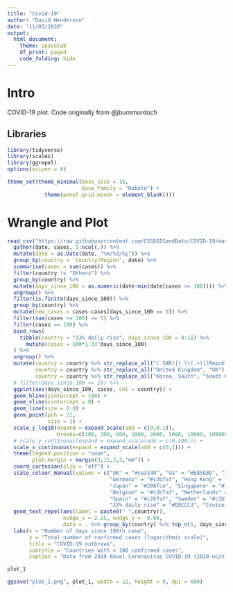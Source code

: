 ```yaml
---
title: "Covid-19"
author: "David Henderson"
date: "11/03/2020"
output: 
  html_document:
    theme: spacelab
    df_print: paged
    code_folding: hide
---
```


# Intro

COVID-19 plot. Code originally from @jburnmurdoch

## Libraries 

```r
library(tidyverse)
library(scales)
library(ggrepel)
options(scipen = 9)

theme_set(theme_minimal(base_size = 16, 
                        base_family = "Roboto") +
            theme(panel.grid.minor = element_blank()))
```


# Wrangle and Plot

```r
read_csv("https://raw.githubusercontent.com/CSSEGISandData/COVID-19/master/csse_covid_19_data/csse_covid_19_time_series/time_series_19-covid-Confirmed.csv") %>% 
  gather(date, cases, 5:ncol(.)) %>%
  mutate(date = as.Date(date, "%m/%d/%y")) %>%
  group_by(country = `Country/Region`, date) %>%
  summarise(cases = sum(cases)) %>%
  filter(country != "Others") %>%
  group_by(country) %>%
  mutate(days_since_100 = as.numeric(date-min(date[cases >= 100]))) %>%
  ungroup() %>%
  filter(is.finite(days_since_100)) %>% 
  group_by(country) %>%
  mutate(new_cases = cases-cases[days_since_100 == 0]) %>%
  filter(sum(cases >= 100) >= 5) %>%
  filter(cases >= 100) %>% 
  bind_rows(
    tibble(country = "33% daily rise", days_since_100 = 0:18) %>%
      mutate(cases = 100*1.33^days_since_100)
  ) %>%
  ungroup() %>%
  mutate(country = country %>% str_replace_all("( SAR)|( \\(.+)|(Republic of )", ""),
         country = country %>% str_replace_all("United Kingdom", "UK"),
         country = country %>% str_replace_all("Korea, South", "South Korea")) %>%
  # filter(days_since_100 <= 10) %>%
  ggplot(aes(days_since_100, cases, col = country)) +
  geom_hline(yintercept = 100) +
  geom_vline(xintercept = 0) +
  geom_line(size = 0.8) +
  geom_point(pch = 21, 
             size = 1) +
  scale_y_log10(expand = expand_scale(add = c(0,0.1)), 
                breaks=c(100, 200, 500, 1000, 2000, 5000, 10000, 100000)) +
  # scale_y_continuous(expand = expand_scale(add = c(0,100))) +
  scale_x_continuous(expand = expand_scale(add = c(0,1))) +
  theme(legend.position = "none",
        plot.margin = margin(3,15,3,3,"mm")) +
  coord_cartesian(clip = "off") +
  scale_colour_manual(values = c("UK" = "#ce3140", "US" = "#EB5E8D", "Italy" = "black", "France" = "#c2b7af",
                                 "Germany" = "#c2b7af", "Hong Kong" = "#1E8FCC", "Iran" = "#9dbf57",
                                 "Japan" = "#208fce", "Singapore" = "#1E8FCC", "South Korea" = "#208fce", 
                                 "Belgium" = "#c2b7af", "Netherlands" = "#c2b7af", "Norway" = "#c2b7af", 
                                 "Spain" = "#c2b7af", "Sweden" = "#c2b7af", "Switzerland" = "#c2b7af", 
                                 "33% daily rise" = "#D9CCC3", "Cruise Ship" = "#4477AA", "China" = "#6677CC")) +
  geom_text_repel(aes(label = paste0(" ",country)), 
                  nudge_x = 2.25, nudge_y = -0.06,
                  data = . %>% group_by(country) %>% top_n(1, days_since_100)) +
  labs(x = "Number of days since 100th case", 
       y = "Total number of confirmed cases (logarithmic scale)",
       title = "COVID-19 outbreak",
       subtitle = "Countries with > 100 confirmed cases",
       caption = "Data from 2019 Novel Coronavirus COVID-19 (2019-nCoV) Data Repository by Johns Hopkins CSSE") -> plot_1

plot_1
```




```r
ggsave("plot_1.png", plot_1, width = 12, height = 9, dpi = 600)
```

